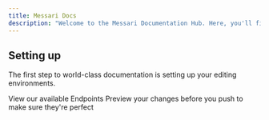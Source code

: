 ```yaml
---
title: Messari Docs
description: "Welcome to the Messari Documentation Hub. Here, you'll find information about Messari's features and tools, API, methodologies, account and subscription management, and the latest developments across the entire suite of Messari products."
---
```


## Setting up

The first step to world-class documentation is setting up your editing environments.

<CardGroup cols={2}>
  <Card
    title="API Endpoints"
    icon="pen-to-square"
    href="/api-reference/introduction"
  >
    View our available Endpoints
  </Card>
  <Card title="Quickstart" icon="image" href="/quickstart">
    Preview your changes before you push to make sure they're perfect
  </Card>
</CardGroup>
